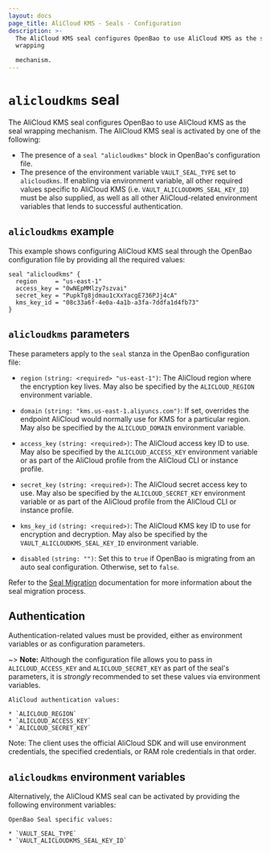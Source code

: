 ```yaml
---
layout: docs
page_title: AliCloud KMS - Seals - Configuration
description: >-
  The AliCloud KMS seal configures OpenBao to use AliCloud KMS as the seal
  wrapping

  mechanism.
---
```


# `alicloudkms` seal

The AliCloud KMS seal configures OpenBao to use AliCloud KMS as the seal wrapping mechanism.
The AliCloud KMS seal is activated by one of the following:

- The presence of a `seal "alicloudkms"` block in OpenBao's configuration file.
- The presence of the environment variable `VAULT_SEAL_TYPE` set to `alicloudkms`. If
  enabling via environment variable, all other required values specific to AliCloud
  KMS (i.e. `VAULT_ALICLOUDKMS_SEAL_KEY_ID`) must be also supplied, as well as all
  other AliCloud-related environment variables that lends to successful
  authentication.

## `alicloudkms` example

This example shows configuring AliCloud KMS seal through the OpenBao configuration file
by providing all the required values:

```hcl
seal "alicloudkms" {
  region     = "us-east-1"
  access_key = "0wNEpMMlzy7szvai"
  secret_key = "PupkTg8jdmau1cXxYacgE736PJj4cA"
  kms_key_id = "08c33a6f-4e0a-4a1b-a3fa-7ddfa1d4fb73"
}
```

## `alicloudkms` parameters

These parameters apply to the `seal` stanza in the OpenBao configuration file:

- `region` `(string: <required> "us-east-1")`: The AliCloud region where the encryption key
  lives. May also be specified by the `ALICLOUD_REGION`
  environment variable.

- `domain` `(string: "kms.us-east-1.aliyuncs.com")`: If set, overrides the endpoint
  AliCloud would normally use for KMS for a particular region. May also be specified
  by the `ALICLOUD_DOMAIN` environment variable.

- `access_key` `(string: <required>)`: The AliCloud access key ID to use. May also be
  specified by the `ALICLOUD_ACCESS_KEY` environment variable or as part of the
  AliCloud profile from the AliCloud CLI or instance profile.

- `secret_key` `(string: <required>)`: The AliCloud secret access key to use. May
  also be specified by the `ALICLOUD_SECRET_KEY` environment variable or as
  part of the AliCloud profile from the AliCloud CLI or instance profile.

- `kms_key_id` `(string: <required>)`: The AliCloud KMS key ID to use for encryption
  and decryption. May also be specified by the `VAULT_ALICLOUDKMS_SEAL_KEY_ID`
  environment variable.

- `disabled` `(string: "")`: Set this to `true` if OpenBao is migrating from an auto seal configuration. Otherwise, set to `false`.

Refer to the [Seal Migration](/docs/concepts/seal#seal-migration) documentation for more information about the seal migration process.

## Authentication

Authentication-related values must be provided, either as environment
variables or as configuration parameters.

~> **Note:** Although the configuration file allows you to pass in
`ALICLOUD_ACCESS_KEY` and `ALICLOUD_SECRET_KEY` as part of the seal's parameters, it
is _strongly_ recommended to set these values via environment variables.

```text
AliCloud authentication values:

* `ALICLOUD_REGION`
* `ALICLOUD_ACCESS_KEY`
* `ALICLOUD_SECRET_KEY`
```

Note: The client uses the official AliCloud SDK and will use environment credentials,
the specified credentials, or RAM role credentials in that order.

## `alicloudkms` environment variables

Alternatively, the AliCloud KMS seal can be activated by providing the following
environment variables:

```text
OpenBao Seal specific values:

* `VAULT_SEAL_TYPE`
* `VAULT_ALICLOUDKMS_SEAL_KEY_ID`
```
